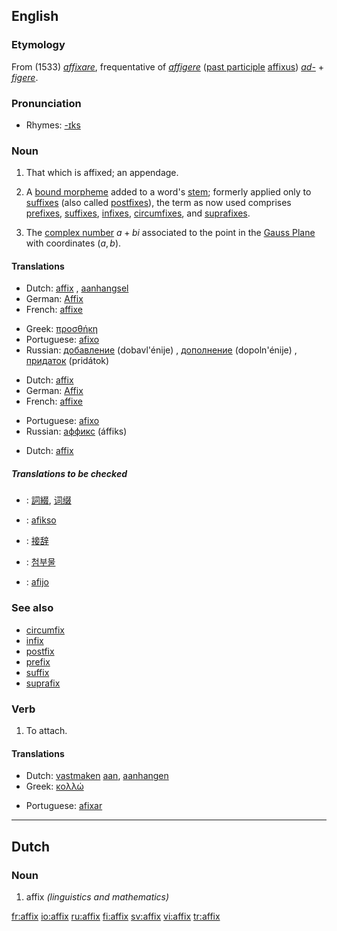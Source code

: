 {{see|Affix}}
==English==
===Etymology===
From {{ML.}} (1533) ''[[affixare]]'', frequentative of {{L.}} ''[[affigere]]'' ([[past participle]] [[affixus]]) ''[[ad-]]'' + ''[[figere]]''.

===Pronunciation===
*Rhymes: [[Rhymes:English:-ɪks|-ɪks]]

===Noun===
{{en-noun|es}}
{{wikipedia}}
#That which is affixed; an appendage.
#{{linguistics}} A [[bound morpheme]] added to a word's [[stem]]; formerly applied only to [[suffix]]es (also called [[postfix]]es), the term as now used comprises [[prefix]]es, [[suffix]]es, [[infix]]es, [[circumfix]]es, and [[suprafix]]es.
#{{mathematics}} The [[complex number]] <math>a+bi</math> associated to the point in the [[Gauss Plane]] with coordinates <math>(a,b)</math>.

====Translations====
{{top|that which is affixed}}
*Dutch: [[#Dutch|affix]] {{n}}, [[aanhangsel]] {{n}}
*German: [[Affix]] {{n}}
*French: [[affixe]] {{f}}
{{mid}}
*Greek: [[προσθήκη]] {{f}}
*Portuguese: [[afixo]] {{m}}
*Russian: [[добавление]] (dobavl'énije) {{n}}, [[дополнение]] (dopoln'énije) {{n}}, [[придаток]] (pridátok) {{n}}
{{bottom}}

{{top|linguistics: a bound morpheme added to a word's stem}}
*Dutch: [[#Dutch|affix]] {{n}}
*German: [[Affix]] {{n}}
*French: [[affixe]] {{f}}
{{mid}}
*Portuguese: [[afixo]] {{m}}
*Russian: [[аффикс]] (áffiks) {{m}} 
{{bottom}}

{{top|mathematics: The complex number associated to a point}}
*Dutch: [[#Dutch|affix]] {{n}}
{{mid}}
{{bottom}}

=====Translations to be checked=====
{{checktrans}}
{{top}}
*{{ttbc|Chinese}}: [[詞綴]], [[词缀]]
*{{ttbc|Esperanto}}: [[afikso]]
*{{ttbc|Japanese}}: [[接辞]]
{{mid}}
*{{ttbc|Korean}}: [[첨부물]]
*{{ttbc|Spanish}}: [[afijo]] {{m}}
{{bottom}}

===See also===
*[[circumfix]]
*[[infix]]
*[[postfix]]
*[[prefix]]
*[[suffix]]
*[[suprafix]]

===Verb===
{{en-verb|affix|es}}
# To attach.

====Translations====
{{top|to attach}}
*Dutch: [[vastmaken]] [[aan]], [[aanhangen]]
*Greek: [[κολλώ]] 
{{mid}}
*Portuguese: [[afixar]]
{{bottom}}

----

==Dutch==
===Noun===
{{nl-noun|g=n}}

# affix ''(linguistics and mathematics)''

[[fr:affix]]
[[io:affix]]
[[ru:affix]]
[[fi:affix]]
[[sv:affix]]
[[vi:affix]]
[[tr:affix]]